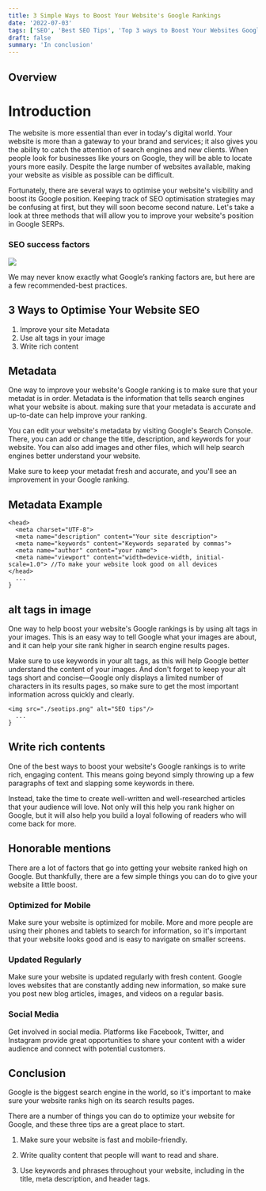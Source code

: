 ```yaml
---
title: 3 Simple Ways to Boost Your Website's Google Rankings
date: '2022-07-03'
tags: ['SEO', 'Best SEO Tips', 'Top 3 ways to Boost Your Websites Google rankings']
draft: false
summary: 'In conclusion'
---
```


## Overview

<TOCInline toc={props.toc} exclude="Overview" toHeading={2} />

# Introduction

The website is more essential than ever in today's digital world. Your website is more than a gateway to your brand and services; it also gives you the ability to catch the attention of search engines and new clients. When people look for businesses like yours on Google, they will be able to locate yours more easily. Despite the large number of websites available, making your website as visible as possible can be difficult.

Fortunately, there are several ways to optimise your website's visibility and boost its Google position. Keeping track of SEO optimisation strategies may be confusing at first, but they will soon become second nature. Let's take a look at three methods that will allow you to improve your website's position in Google SERPs.

### SEO success factors

<div>
  <img
    src="https://etrend.com/wp-content/uploads/2020/10/seo-success-factors-in-2020-1020x1024.png"
    className="w-full h-auto"
  />
</div>

We may never know exactly what Google’s ranking factors are, but here are a few recommended-best practices.

## 3 Ways to Optimise Your Website SEO

1. Improve your site Metadata
2. Use alt tags in your image
3. Write rich content

## Metadata

One way to improve your website's Google ranking is to make sure that your metadat is in order. Metadata is the information that tells search engines what your website is about. making sure that your metadata is accurate and up-to-date can help improve your ranking.

You can edit your website's metadata by visiting Google's Search Console. There, you can add or change the title, description, and keywords for your website. You can also add images and other files, which will help search engines better understand your website.

Make sure to keep your metadat fresh and accurate, and you'll see an improvement in your Google ranking.

## Metadata Example

```html:Metadata example
<head>
  <meta charset="UTF-8">
  <meta name="description" content="Your site description">
  <meta name="keywords" content="Keywords separated by commas">
  <meta name="author" content="your name">
  <meta name="viewport" content="width=device-width, initial-scale=1.0"> //To make your website look good on all devices
</head>
  ...
}
```

## alt tags in image

One way to help boost your website's Google rankings is by using alt tags in your images. This is an easy way to tell Google what your images are about, and it can help your site rank higher in search engine results pages.

Make sure to use keywords in your alt tags, as this will help Google better understand the content of your images. And don't forget to keep your alt tags short and concise—Google only displays a limited number of characters in its results pages, so make sure to get the most important information across quickly and clearly.

```html:Example
<img src="./seotips.png" alt="SEO tips"/>
  ...
}
```

## Write rich contents

One of the best ways to boost your website's Google rankings is to write rich, engaging content. This means going beyond simply throwing up a few paragraphs of text and slapping some keywords in there.

Instead, take the time to create well-written and well-researched articles that your audience will love. Not only will this help you rank higher on Google, but it will also help you build a loyal following of readers who will come back for more.

## Honorable mentions

There are a lot of factors that go into getting your website ranked high on Google. But thankfully, there are a few simple things you can do to give your website a little boost.

### Optimized for Mobile

Make sure your website is optimized for mobile. More and more people are using their phones and tablets to search for information, so it's important that your website looks good and is easy to navigate on smaller screens.

### Updated Regularly

Make sure your website is updated regularly with fresh content. Google loves websites that are constantly adding new information, so make sure you post new blog articles, images, and videos on a regular basis.

### Social Media

Get involved in social media. Platforms like Facebook, Twitter, and Instagram provide great opportunities to share your content with a wider audience and connect with potential customers.

## Conclusion

Google is the biggest search engine in the world, so it's important to make sure your website ranks high on its search results pages.

There are a number of things you can do to optimize your website for Google, and these three tips are a great place to start.

1. Make sure your website is fast and mobile-friendly.

2. Write quality content that people will want to read and share.

3. Use keywords and phrases throughout your website, including in the title, meta description, and header tags.

